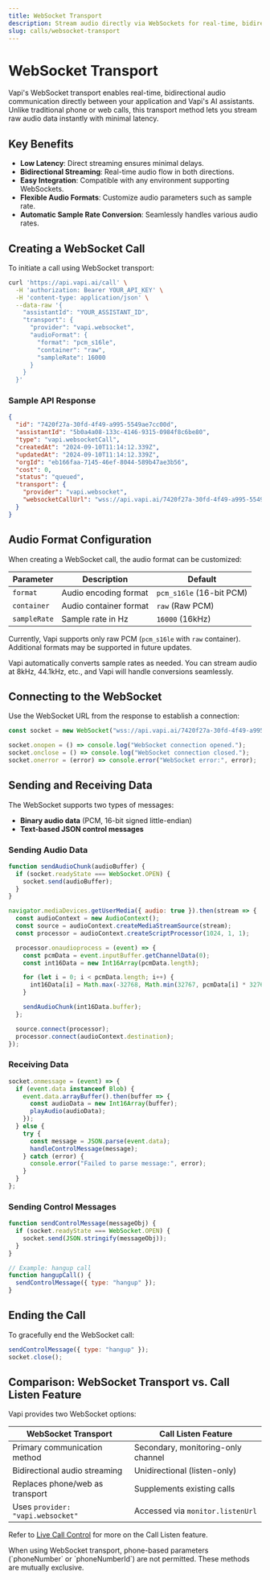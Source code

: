 ```yaml
---
title: WebSocket Transport
description: Stream audio directly via WebSockets for real-time, bidirectional communication
slug: calls/websocket-transport
---
```


# WebSocket Transport

Vapi's WebSocket transport enables real-time, bidirectional audio communication directly between your application and Vapi's AI assistants. Unlike traditional phone or web calls, this transport method lets you stream raw audio data instantly with minimal latency.

## Key Benefits

- **Low Latency**: Direct streaming ensures minimal delays.
- **Bidirectional Streaming**: Real-time audio flow in both directions.
- **Easy Integration**: Compatible with any environment supporting WebSockets.
- **Flexible Audio Formats**: Customize audio parameters such as sample rate.
- **Automatic Sample Rate Conversion**: Seamlessly handles various audio rates.

## Creating a WebSocket Call

To initiate a call using WebSocket transport:

```bash
curl 'https://api.vapi.ai/call' \
  -H 'authorization: Bearer YOUR_API_KEY' \
  -H 'content-type: application/json' \
  --data-raw '{
    "assistantId": "YOUR_ASSISTANT_ID",
    "transport": {
      "provider": "vapi.websocket",
      "audioFormat": {
        "format": "pcm_s16le",
        "container": "raw",
        "sampleRate": 16000
      }
    }
  }'
```

### Sample API Response

```json
{
  "id": "7420f27a-30fd-4f49-a995-5549ae7cc00d",
  "assistantId": "5b0a4a08-133c-4146-9315-0984f8c6be80",
  "type": "vapi.websocketCall",
  "createdAt": "2024-09-10T11:14:12.339Z",
  "updatedAt": "2024-09-10T11:14:12.339Z",
  "orgId": "eb166faa-7145-46ef-8044-589b47ae3b56",
  "cost": 0,
  "status": "queued",
  "transport": {
    "provider": "vapi.websocket",
    "websocketCallUrl": "wss://api.vapi.ai/7420f27a-30fd-4f49-a995-5549ae7cc00d/transport"
  }
}
```

## Audio Format Configuration

When creating a WebSocket call, the audio format can be customized:

| Parameter   | Description             | Default             |
|-------------|-------------------------|---------------------|
| `format`    | Audio encoding format   | `pcm_s16le` (16-bit PCM) |
| `container` | Audio container format  | `raw` (Raw PCM)         |
| `sampleRate`| Sample rate in Hz       | `16000` (16kHz)         |

Currently, Vapi supports only raw PCM (`pcm_s16le` with `raw` container). Additional formats may be supported in future updates.

<Note>
Vapi automatically converts sample rates as needed. You can stream audio at 8kHz, 44.1kHz, etc., and Vapi will handle conversions seamlessly.
</Note>

## Connecting to the WebSocket

Use the WebSocket URL from the response to establish a connection:

```javascript
const socket = new WebSocket("wss://api.vapi.ai/7420f27a-30fd-4f49-a995-5549ae7cc00d/transport");

socket.onopen = () => console.log("WebSocket connection opened.");
socket.onclose = () => console.log("WebSocket connection closed.");
socket.onerror = (error) => console.error("WebSocket error:", error);
```

## Sending and Receiving Data

The WebSocket supports two types of messages:

- **Binary audio data** (PCM, 16-bit signed little-endian)
- **Text-based JSON control messages**

### Sending Audio Data

```javascript
function sendAudioChunk(audioBuffer) {
  if (socket.readyState === WebSocket.OPEN) {
    socket.send(audioBuffer);
  }
}

navigator.mediaDevices.getUserMedia({ audio: true }).then(stream => {
  const audioContext = new AudioContext();
  const source = audioContext.createMediaStreamSource(stream);
  const processor = audioContext.createScriptProcessor(1024, 1, 1);

  processor.onaudioprocess = (event) => {
    const pcmData = event.inputBuffer.getChannelData(0);
    const int16Data = new Int16Array(pcmData.length);

    for (let i = 0; i < pcmData.length; i++) {
      int16Data[i] = Math.max(-32768, Math.min(32767, pcmData[i] * 32768));
    }

    sendAudioChunk(int16Data.buffer);
  };

  source.connect(processor);
  processor.connect(audioContext.destination);
});
```

### Receiving Data

```javascript
socket.onmessage = (event) => {
  if (event.data instanceof Blob) {
    event.data.arrayBuffer().then(buffer => {
      const audioData = new Int16Array(buffer);
      playAudio(audioData);
    });
  } else {
    try {
      const message = JSON.parse(event.data);
      handleControlMessage(message);
    } catch (error) {
      console.error("Failed to parse message:", error);
    }
  }
};
```

### Sending Control Messages

```javascript
function sendControlMessage(messageObj) {
  if (socket.readyState === WebSocket.OPEN) {
    socket.send(JSON.stringify(messageObj));
  }
}

// Example: hangup call
function hangupCall() {
  sendControlMessage({ type: "hangup" });
}
```

## Ending the Call

To gracefully end the WebSocket call:

```javascript
sendControlMessage({ type: "hangup" });
socket.close();
```

## Comparison: WebSocket Transport vs. Call Listen Feature

Vapi provides two WebSocket options:

| WebSocket Transport                 | Call Listen Feature                |
|-------------------------------------|------------------------------------|
| Primary communication method        | Secondary, monitoring-only channel |
| Bidirectional audio streaming       | Unidirectional (listen-only)       |
| Replaces phone/web as transport     | Supplements existing calls         |
| Uses `provider: "vapi.websocket"`   | Accessed via `monitor.listenUrl`   |

Refer to [Live Call Control](/calls/call-features) for more on the Call Listen feature.

<Warning>
When using WebSocket transport, phone-based parameters (`phoneNumber` or `phoneNumberId`) are not permitted. These methods are mutually exclusive.
</Warning>

